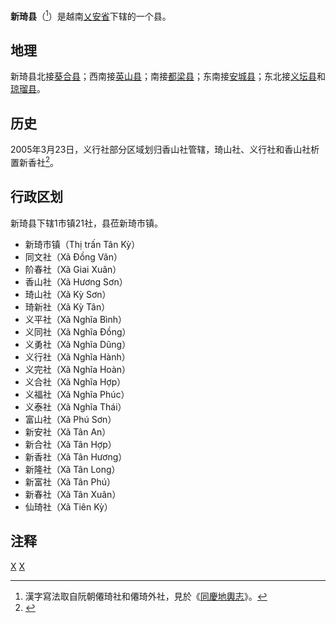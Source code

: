 {{Infobox Settlement
|name                   = 新琦县
|settlement_type        = 县
|official_name          = 
|other_name             = 
|native_name            = {{lang|vi|Huyện Tân Kỳ}}
|nickname               = 
|motto                  = 
|image_skyline          = 
|imagesize              = 
|image_caption          = 
|image_flag             = 
|flag_size              = 
|image_seal             = 
|seal_size              = 
|image_shield           = 
|shield_size            = 
|image_blank_emblem     = 
|blank_emblem_size      = 
|image_map              = {{Infobox mapframe|frame-width=250|zoom=10}}
|mapsize                = 
|map_caption            = 
|image_map1             = 
|mapsize1               = 
|map_caption1           = 
|pushpin_map            = Vietnam
|pushpin_label_position = bottom
|pushpin_map_caption    = 
|pushpin_map1           = 
|pushpin_label_position1= 
|pushpin_map_caption1   = 
|subdivision_type       = 国家
|subdivision_name       = {{flag|Vietnam}}
|subdivision_type1      = [[越南行政区划|省]]
|subdivision_name1      = [[乂安省|乂安省]]
|subdivision_type2      = 行政区划
|subdivision_name2      = 1市镇21社
|subdivision_type3      = 
|subdivision_name3      = 
|seat_type              = 县莅
|seat                   = {{link-vi|新琦市镇|Tân Kỳ (thị trấn)}}
|government_type        = 
|leader_title           = 
|leader_name            = 
|leader_title1          = 
|leader_name1           = 
|established_title      = 
|established_date       = 
|area_magnitude         = 
|unit_pref              = 
|area_footnotes         = 
|area_total_km2         = 728.9
|area_land_km2          = 
|area_water_km2         = 
|area_water_percent     = 
|area_urban_km2         = 
|area_metro_km2         = 
|population_as_of       = 2019年
|population_footnotes   = 
|population_note        = 
|population_total       = 142030
|population_density_km2 = auto
|population_metro             = 
|population_density_metro_km2 = 
|population_urban             = 
|population_density_urban_km2 = 
|timezone               = [[越南标准时间|越南标准时间]]
|utc_offset             = +7
|elevation_footnotes    = 
|elevation_m            = 
|coor_type              = 
|coordinates            = 
|postal_code_type       = 
|postal_code            = 
|area_code              = 
|website                = [http://tanky.nghean.gov.vn 新琦县电子信息门户网站]
|footnotes              = 
}}
'''新琦县'''（{{vie|v='''Huyện Tân Kỳ'''|hn=縣新琦}}<ref>漢字寫法取自阮朝僊琦社和僊琦外社，見於《[[同慶地輿志|同慶地輿志]]》。</ref>）是越南[[乂安省|乂安省]]下辖的一个县。

==地理==
新琦县北接[[葵合县|葵合县]]；西南接[[英山县_(越南)|英山县]]；南接[[都梁县_(越南)|都梁县]]；东南接[[安城县|安城县]]；东北接[[义坛县|义坛县]]和[[琼瑠县|琼瑠县]]。

==历史==
2005年3月23日，义行社部分区域划归香山社管辖，琦山社、义行社和香山社析置新香社<ref>{{Cite web |url=https://thuvienphapluat.vn/van-ban/Bo-may-hanh-chinh/Nghi-dinh-39-2005-ND-CP-dieu-chinh-dia-gioi-hanh-chinh-thanh-lap-phuong-xa-thuoc-thanh-pho-Vinh-huyen-Tan-Ky-Que-Phong-tinh-Nghe-An-52960.aspx |title=Nghị định 39/2005/NĐ-CP về việc điều chỉnh địa giới hành chính, thành lập phường, xã thuộc thành phố Vinh và các huyện Tân Kỳ, Quế Phong, tỉnh Nghệ An |access-date=2020-05-02 |archive-date=2020-02-26 |archive-url=https://web.archive.org/web/20200226155058/https://thuvienphapluat.vn/van-ban/Bo-may-hanh-chinh/Nghi-dinh-39-2005-ND-CP-dieu-chinh-dia-gioi-hanh-chinh-thanh-lap-phuong-xa-thuoc-thanh-pho-Vinh-huyen-Tan-Ky-Que-Phong-tinh-Nghe-An-52960.aspx |dead-url=no }}</ref>。

==行政区划==
新琦县下辖1市镇21社，县莅新琦市镇。
*新琦市镇（Thị trấn Tân Kỳ）
*同文社（Xã Đồng Văn）
*阶春社（Xã Giai Xuân）
*香山社（Xã Hương Sơn）
*琦山社（Xã Kỳ Sơn）
*琦新社（Xã Kỳ Tân）
*义平社（Xã Nghĩa Bình）
*义同社（Xã Nghĩa Đồng）
*义勇社（Xã Nghĩa Dũng）
*义行社（Xã Nghĩa Hành）
*义完社（Xã Nghĩa Hoàn）
*义合社（Xã Nghĩa Hợp）
*义福社（Xã Nghĩa Phúc）
*义泰社（Xã Nghĩa Thái）
*富山社（Xã Phú Sơn）
*新安社（Xã Tân An）
*新合社（Xã Tân Hợp）
*新香社（Xã Tân Hương）
*新隆社（Xã Tân Long）
*新富社（Xã Tân Phú）
*新春社（Xã Tân Xuân）
*仙琦社（Xã Tiên Kỳ）

==注释==
{{reflist}}

{{乂安省行政区划}}
{{越南北中部之县市镇区域划分}}

[[Category:越南县份|X]]
[[Category:乂安省|X]]